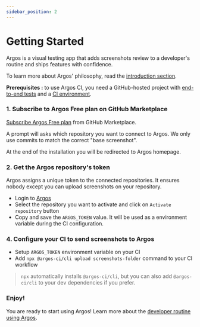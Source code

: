 ```yaml
---
sidebar_position: 2
---
```


# Getting Started

Argos is a visual testing app that adds screenshots review to a developer's routine and ships features with confidence.

To learn more about Argos' philosophy, read the [introduction section](/).

**Prerequisites :** to use Argos CI, you need a GitHub-hosted project with [end-to-end tests](https://kentcdodds.com/blog/static-vs-unit-vs-integration-vs-e2e-tests) and a [CI environment](https://docs.github.com/en/actions/automating-builds-and-tests/about-continuous-integration).

### 1. Subscribe to Argos Free plan on GitHub Marketplace

[Subscribe Argos Free plan](https://github.com/marketplace/argos-ci/) from GitHub Marketplace.

A prompt will asks which repository you want to connect to Argos. We only use commits to match the correct "base screenshot".

At the end of the installation you will be redirected to Argos homepage.

### 2. Get the Argos repository's token

Argos assigns a unique token to the connected repositories. It ensures nobody except you can upload screenshots on your repository.

- Login to [Argos](http://www.argos-ci.com)
- Select the repository you want to activate and click on `Activate repository` button
- Copy and save the `ARGOS_TOKEN` value. It will be used as a environment variable during the CI configuration.

### 4. Configure your CI to send screenshots to Argos

- Setup `ARGOS_TOKEN` environment variable on your CI
- Add `npx @argos-ci/cli upload screenshots-folder` command to your CI workflow

> `npx` automatically installs `@argos-ci/cli`, but you can also add `@argos-ci/cli` to your dev dependencies if you prefer.

### Enjoy!

You are ready to start using Argos! Learn more about the [developer routine using Argos](/usage).
